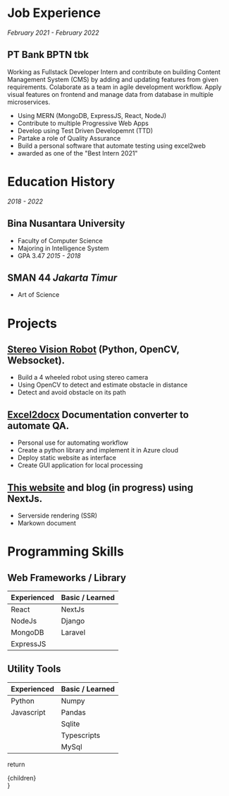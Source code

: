 
# Job Experience

*February 2021 - February 2022*
## PT Bank BPTN tbk
Working as Fullstack Developer Intern and contribute on building Content Management System (CMS) by adding and updating features from given requirements. Colaborate as a team in agile development workflow. Apply visual features on frontend and manage data from database in multiple microservices.
* Using MERN (MongoDB, ExpressJS, React, NodeJ)
* Contribute to multiple Progressive Web Apps
* Develop using Test Driven Developemnt (TTD)
* Partake a role of Quality Assurance
* Build a personal software that automate testing using excel2web
* awarded as one of the "Best Intern 2021"

# Education History

*2018 - 2022*
## Bina Nusantara University
* Faculty of Computer Science
* Majoring in Intelligence System
* GPA 3.47
*2015 - 2018*

## SMAN 44 *Jakarta Timur*
* Art of Science

# Projects
## [Stereo Vision Robot](https://github.com/chawza/jetson-obstacle-avoidance) (Python, OpenCV, Websocket).
* Build a 4 wheeled robot using stereo camera
* Using OpenCV to detect and estimate obstacle in distance
* Detect and avoid obstacle on its path

## [Excel2docx](https://github.com/chawza/excel2docx) Documentation converter to automate QA.
* Personal use for automating workflow
* Create a python library and implement it in Azure cloud
* Deploy static website as interface
* Create GUI application for local processing

## [This website](https://github.com/chawza/personalweb) and blog (in progress) using NextJs.
* Serverside rendering (SSR)
* Markown document

# Programming Skills
## Web Frameworks / Library
| Experienced | Basic / Learned |
| ----------- |---------------  |
| React       | NextJs          |
| NodeJs      | Django          |
| MongoDB     | Laravel         |
| ExpressJS   |                 |

## Utility Tools
| Experienced | Basic / Learned |
| ----------- |---------------  |
| Python      | Numpy           |
| Javascript  | Pandas          |
|             | Sqlite          |
|             | Typescripts     |
|             | MySql           |

  return <PageLayout> 
    <div className={styles.AboutContainer}>
      {children}
    </div>
  </PageLayout>
} 